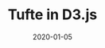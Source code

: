 ---
title: "Tufte in D3.js"
date: 2020-01-05
class: "tufte-d3-project"
static: true
link: "tufte-d3-prohject.html"
---